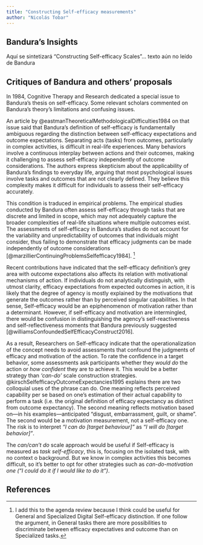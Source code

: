 ```yaml
---
title: "Constructing Self-efficacy measurements"
author: "Nicolás Tobar"
---
```


## Bandura's Insights

Aquí se sintetizará “Constructing Self-efficacy Scales”... texto aún no leído de Bandura

## Critiques of Bandura and others' proposals

In 1984, Cognitive Therapy and Research dedicated a special issue to Bandura’s thesis on self-efficacy. Some relevant scholars commented on Bandura's theory's limitations and confusing issues. 

An article by @eastmanTheoreticalMethodologicalDifficulties1984 on that issue said that Bandura's definition of self-efficacy is fundamentally ambiguous regarding the distinction between self-efficacy expectations and outcome expectations. Separating acts (tasks) from outcomes, particularly in complex activities, is difficult in real-life experiences. Many behaviors involve a continuous interplay between actions and their outcomes, making it challenging to assess self-efficacy independently of outcome considerations. The authors express skepticism about the applicability of Bandura's findings to everyday life, arguing that most psychological issues involve tasks and outcomes that are not clearly defined. They believe this complexity makes it difficult for individuals to assess their self-efficacy accurately.

This condition is traduced in empirical problems. The empirical studies conducted by Bandura often assess self-efficacy through tasks that are discrete and limited in scope, which may not adequately capture the broader complexities of real-life situations where multiple outcomes exist. The assessments of self-efficacy in Bandura's studies do not account for the variability and unpredictability of outcomes that individuals might consider, thus failing to demonstrate that efficacy judgments can be made independently of outcome considerations [@marzillierContinuingProblemsSelfefficacy1984]. [^agenda]

[^agenda]: I add this to the agenda review because I think could be useful for General and Specialized Digital Self-efficacy distinction. If one follow the argument, in General tasks there are more possibilities to discriminate between efficacy expectatives and outcome than on Specialized tasks.

Recent contributions have indicated that the self-efficacy definition’s grey area with outcome expectations also affects its relation with motivational mechanisms of action. If individuals do not analytically distinguish, with utmost clarity, efficacy expectations from expected outcomes in action, it is likely that the degree of agency is mostly explained by the motivations that generate the outcomes rather than by perceived singular capabilities. In that sense, Self-efficacy would be an epiphenomenon of motivation rather than a determinant. However, if self-efficacy and motivation are intermingled, there would be confusion in distinguishing the agency's self-reactiveness and self-reflectiveness moments that Bandura previously suggested [@williamsConfoundedSelfEfficacyConstruct2016].

As a result, Researchers on Self-efficacy indicate that the operationalization of the concept needs to avoid assessments that confound the judgments of efficacy and motivation of the action. To rate the confidence in a target behavior, some assessments ask participants whether they *would do* the action or *how confident* they are to achieve it. This would be a better strategy than *‘can-do’* scale construction strategies. @kirschSelfefficacyOutcomeExpectancies1995 explains there are two colloquial uses of the phrase can do. One meaning reflects perceived capability per se based on one’s estimation of their actual capability to perform a task (i.e. the original definition of efficacy expectancy as distinct from outcome expectancy). The second meaning reflects motivation based on—in his examples—anticipated “disgust, embarrassment, guilt, or shame”. The second would be a motivation measurement, not a self-efficacy one. The risk is to interpret  *“I can do [target behaviour]”* as *“I will do [target behavior]”*. 

The *can/can’t do* scale approach would be useful if Self-efficacy is measured as *task self-efficacy*, this is, focusing on the isolated task, with no context o background. But we know in complex activities this becomes difficult, so it’s better to opt for other strategies such as *can-do-motivation one (“I could do it if I would like to do it”)*.

## References {.unnumbered}